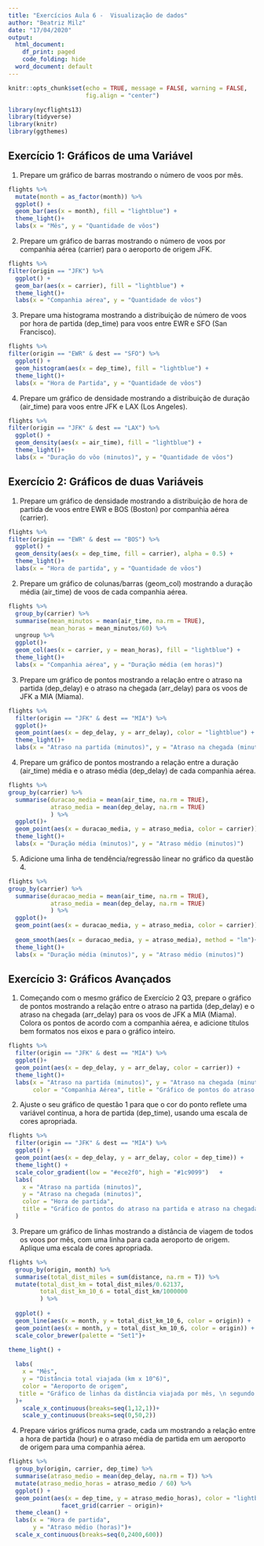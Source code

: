 ```yaml
---
title: "Exercícios Aula 6 -  Visualização de dados"
author: "Beatriz Milz"
date: "17/04/2020"
output:
  html_document:
    df_print: paged
    code_folding: hide
  word_document: default
---
```


```r
knitr::opts_chunk$set(echo = TRUE, message = FALSE, warning = FALSE,
                      fig.align = "center")
```


```r
library(nycflights13)
library(tidyverse)
library(knitr)
library(ggthemes)
```

## Exercício 1: Gráficos de uma Variável

1) Prepare um gráfico de barras mostrando o número de voos por mês.
```r
flights %>%
  mutate(month = as_factor(month)) %>% 
  ggplot() + 
  geom_bar(aes(x = month), fill = "lightblue") + 
  theme_light()+
  labs(x = "Mês", y = "Quantidade de vôos")
```


2) Prepare um gráfico de barras mostrando o número de voos por companhia aérea (carrier) para o aeroporto de origem JFK.

```r
flights %>%
filter(origin == "JFK") %>% 
  ggplot() + 
  geom_bar(aes(x = carrier), fill = "lightblue") + 
  theme_light()+
  labs(x = "Companhia aérea", y = "Quantidade de vôos")
```

3) Prepare uma histograma mostrando a distribuição de número de voos por hora de partida (dep_time) para voos entre EWR e SFO (San Francisco).

```r
flights %>%
filter(origin == "EWR" & dest == "SFO") %>% 
  ggplot() + 
  geom_histogram(aes(x = dep_time), fill = "lightblue") + 
  theme_light()+
  labs(x = "Hora de Partida", y = "Quantidade de vôos")
```

4) Prepare um gráfico de densidade mostrando a distribuição de duração (air_time) para voos entre JFK e LAX (Los Angeles).



```r
flights %>%
filter(origin == "JFK" & dest == "LAX") %>% 
  ggplot() + 
  geom_density(aes(x = air_time), fill = "lightblue") + 
  theme_light()+
  labs(x = "Duração do vôo (minutos)", y = "Quantidade de vôos")
```


## Exercício 2: Gráficos de duas Variáveis

1) Prepare um gráfico de densidade mostrando a distribuição de hora de partida de voos entre EWR e BOS (Boston) por companhia aérea (carrier).


```r
flights %>%
filter(origin == "EWR" & dest == "BOS") %>% 
  ggplot() + 
  geom_density(aes(x = dep_time, fill = carrier), alpha = 0.5) + 
  theme_light()+
  labs(x = "Hora de partida", y = "Quantidade de vôos")
```


2) Prepare um gráfico de colunas/barras (geom_col) mostrando a duração média (air_time) de voos de cada companhia aérea.
```r
flights %>% 
  group_by(carrier) %>% 
  summarise(mean_minutos = mean(air_time, na.rm = TRUE),
            mean_horas = mean_minutos/60) %>% 
  ungroup %>% 
  ggplot()+
  geom_col(aes(x = carrier, y = mean_horas), fill = "lightblue") +
  theme_light()+
  labs(x = "Companhia aérea", y = "Duração média (em horas)")
```


3) Prepare um gráfico de pontos mostrando a relação entre o atraso na partida (dep_delay) e o atraso na chegada (arr_delay) para os voos de JFK a MIA (Miama).
```r
flights %>% 
  filter(origin == "JFK" & dest == "MIA") %>% 
  ggplot()+
  geom_point(aes(x = dep_delay, y = arr_delay), color = "lightblue") +
  theme_light()+
  labs(x = "Atraso na partida (minutos)", y = "Atraso na chegada (minutos)")

```


4) Prepare um gráfico de pontos mostrando a relação entre a duração (air_time) média e o atraso média (dep_delay) de cada companhia aérea.


```r
flights %>% 
group_by(carrier) %>% 
  summarise(duracao_media = mean(air_time, na.rm = TRUE),
            atraso_media = mean(dep_delay, na.rm = TRUE)
            ) %>% 
  ggplot()+
  geom_point(aes(x = duracao_media, y = atraso_media, color = carrier)) +
  theme_light()+
  labs(x = "Duração média (minutos)", y = "Atraso médio (minutos)")

```

5) Adicione uma linha de tendência/regressão linear no gráfico da questão 4.
```r
flights %>% 
group_by(carrier) %>% 
  summarise(duracao_media = mean(air_time, na.rm = TRUE),
            atraso_media = mean(dep_delay, na.rm = TRUE)
            ) %>% 
  ggplot()+
  geom_point(aes(x = duracao_media, y = atraso_media, color = carrier)) +
  
  geom_smooth(aes(x = duracao_media, y = atraso_media), method = "lm")+
  theme_light()+
  labs(x = "Duração média (minutos)", y = "Atraso médio (minutos)")

```


## Exercício 3: Gráficos Avançados

1) Começando com o mesmo gráfico de Exercício 2 Q3, prepare o gráfico de pontos mostrando a relação entre o atraso na partida (dep_delay) e o atraso na chegada (arr_delay) para os voos de JFK a MIA (Miama). Colora os pontos de acordo com a companhia aérea, e adicione títulos bem formatos nos eixos e para o gráfico inteiro.


```r
flights %>% 
  filter(origin == "JFK" & dest == "MIA") %>% 
  ggplot()+
  geom_point(aes(x = dep_delay, y = arr_delay, color = carrier)) +
  theme_light()+
  labs(x = "Atraso na partida (minutos)", y = "Atraso na chegada (minutos)",
       color = "Companhia Aérea", title = "Gráfico de pontos do atraso na partida e atraso na chegada, \n para vôos entre JFK e Miami")

```

2) Ajuste o seu gráfico de questão 1 para que o cor do ponto reflete uma variável contínua, a hora de partida (dep_time), usando uma escala de cores apropriada.


```r
flights %>%
  filter(origin == "JFK" & dest == "MIA") %>%
  ggplot() +
  geom_point(aes(x = dep_delay, y = arr_delay, color = dep_time)) +
  theme_light() +
  scale_color_gradient(low = "#ece2f0", high = "#1c9099")	+
  labs(
    x = "Atraso na partida (minutos)",
    y = "Atraso na chegada (minutos)",
    color = "Hora de partida",
    title = "Gráfico de pontos do atraso na partida e atraso na chegada, \n para vôos entre JFK e Miami"
  )

```


3) Prepare um gráfico de linhas mostrando a distância de viagem de todos os voos por mês, com uma linha para cada aeroporto de origem. Aplique uma escala de cores apropriada.

```r
flights %>%
  group_by(origin, month) %>%
  summarise(total_dist_miles = sum(distance, na.rm = T)) %>%
  mutate(total_dist_km = total_dist_miles/0.62137,
         total_dist_km_10_6 = total_dist_km/1000000
         ) %>% 
  
  ggplot() +
  geom_line(aes(x = month, y = total_dist_km_10_6, color = origin)) +
  geom_point(aes(x = month, y = total_dist_km_10_6, color = origin)) +
  scale_color_brewer(palette = "Set1")+

theme_light() +
  
  labs(
    x = "Mês",
    y = "Distância total viajada (km x 10^6)",
    color = "Aeroporto de origem",
   title = "Gráfico de linhas da distância viajada por mês, \n segundo o aeroporto de origem"
  )+
    scale_x_continuous(breaks=seq(1,12,1))+
    scale_y_continuous(breaks=seq(0,50,2))

```

4) Prepare vários gráficos numa grade, cada um mostrando a relação entre a hora de partida (hour) e o atraso média de partida em um aeroporto de origem para uma companhia aérea.


```r
flights %>%
  group_by(origin, carrier, dep_time) %>%
  summarise(atraso_medio = mean(dep_delay, na.rm = T)) %>%
  mutate(atraso_medio_horas = atraso_medio / 60) %>% 
  ggplot() +
  geom_point(aes(x = dep_time, y = atraso_medio_horas), color = "lightblue", alpha = 0.5) +
               facet_grid(carrier ~ origin)+
  theme_clean() +
  labs(x = "Hora de partida",
       y = "Atraso médio (horas)")+
  scale_x_continuous(breaks=seq(0,2400,600))

```





